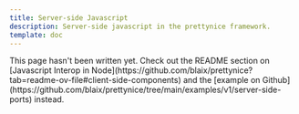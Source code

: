 ```yaml
---
title: Server-side Javascript
description: Server-side javascript in the prettynice framework.
template: doc
---
```



<Aside type="note">
  This page hasn't been written yet.
  Check out the README section on [Javascript Interop in Node](https://github.com/blaix/prettynice?tab=readme-ov-file#client-side-components)
  and the [example on Github](https://github.com/blaix/prettynice/tree/main/examples/v1/server-side-ports) instead.
</Aside>
